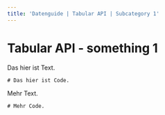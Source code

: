 ```yaml
---
title: 'Datenguide | Tabular API | Subcategory 1'
---
```



<Layout meta={frontmatter}>
<BodyText>

# Tabular API - something 1

Das hier ist Text.

```
# Das hier ist Code.
```

Mehr Text.

```
# Mehr Code.
```

</BodyText>
</Layout>
